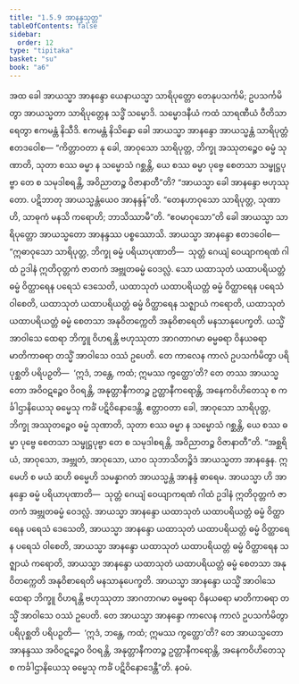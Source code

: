 ```yaml
---
title: "1.5.9 အာနန္ဒသုတ္တ"
tableOfContents: false
sidebar:
  order: 12
type: "tipitaka"
basket: "su"
book: "a6"
---
```



<DynamicBreadcrumb />

<Division number="51" book="a6">

<Paragraph number="378" book="a6">
အထ ခေါ အာယသ္မာ အာနန္ဒော ယေနာယသ္မာ သာရိပုတ္တော တေနုပသင်္ကမိ; ဥပသင်္ကမိတွာ အာယသ္မတာ သာရိပုတ္တေန သဒ္ဓိံ သမ္မောဒိ. သမ္မောဒနီယံ ကထံ သာရဏီယံ ဝီတိသာရေတွာ ဧကမန္တံ နိသီဒိ. ဧကမန္တံ နိသိန္နော ခေါ အာယသ္မာ အာနန္ဒော အာယသ္မန္တံ သာရိပုတ္တံ ဧတဒဝေါစ—
</Paragraph>

<Paragraph number="379" book="a6">
“ကိတ္တာဝတာ နု ခေါ, အာဝုသော သာရိပုတ္တ, ဘိက္ခု အဿုတဉ္စေဝ ဓမ္မံ သုဏာတိ, သုတာ စဿ ဓမ္မာ န သမ္မောသံ ဂစ္ဆန္တိ, ယေ စဿ ဓမ္မာ ပုဗ္ဗေ စေတသာ သမ္ဖုဋ္ဌပုဗ္ဗာ တေ စ သမုဒါစရန္တိ, အဝိညာတဉ္စ ဝိဇာနာတီ”တိ? “အာယသ္မာ ခေါ အာနန္ဒော ဗဟုဿုတော. ပဋိဘာတု အာယသ္မန္တံယေဝ အာနန္ဒန်”တိ. “တေနဟာဝုသော သာရိပုတ္တ, သုဏာဟိ, သာဓုကံ မနသိ ကရောဟိ; ဘာသိဿာမီ”တိ. “ဧဝမာဝုသော”တိ ခေါ အာယသ္မာ သာရိပုတ္တော အာယသ္မတော အာနန္ဒဿ ပစ္စဿောသိ. အာယသ္မာ အာနန္ဒော ဧတဒဝေါစ—
</Paragraph>

<Paragraph number="380" book="a6">
“ဣဓာဝုသော သာရိပုတ္တ, ဘိက္ခု ဓမ္မံ ပရိယာပုဏာတိ—  သုတ္တံ ဂေယျံ ဝေယျာကရဏံ ဂါထံ ဥဒါနံ ဣတိဝုတ္တကံ ဇာတကံ အဗ္ဘုတဓမ္မံ ဝေဒလ္လံ. သော ယထာသုတံ ယထာပရိယတ္တံ ဓမ္မံ ဝိတ္ထာရေန ပရေသံ ဒေသေတိ, ယထာသုတံ ယထာပရိယတ္တံ ဓမ္မံ ဝိတ္ထာရေန ပရေသံ ဝါစေတိ, ယထာသုတံ ယထာပရိယတ္တံ ဓမ္မံ ဝိတ္ထာရေန သဇ္ဈာယံ ကရောတိ, ယထာသုတံ ယထာပရိယတ္တံ ဓမ္မံ စေတသာ အနုဝိတက္ကေတိ အနုဝိစာရေတိ မနသာနုပေက္ခတိ. ယသ္မိံ အာဝါသေ ထေရာ ဘိက္ခူ ဝိဟရန္တိ ဗဟုဿုတာ အာဂတာဂမာ ဓမ္မဓရာ ဝိနယဓရာ မာတိကာဓရာ တသ္မိံ အာဝါသေ ဝဿံ ဥပေတိ. တေ ကာလေန ကာလံ ဥပသင်္ကမိတွာ ပရိပုစ္ဆတိ ပရိပဉှတိ—  ‘ဣဒံ, ဘန္တေ, ကထံ; ဣမဿ ကွတ္ထော’တိ? တေ တဿ အာယသ္မတော အဝိဝဋဉ္စေဝ ဝိဝရန္တိ, အနုတ္တာနီကတဉ္စ ဥတ္တာနီကရောန္တိ, အနေကဝိဟိတေသု စ ကင်္ခါဌာနိယေသု ဓမ္မေသု ကင်္ခံ ပဋိဝိနောဒေန္တိ. ဧတ္တာဝတာ ခေါ, အာဝုသော သာရိပုတ္တ, ဘိက္ခု အဿုတဉ္စေဝ ဓမ္မံ သုဏာတိ, သုတာ စဿ ဓမ္မာ န သမ္မောသံ ဂစ္ဆန္တိ, ယေ စဿ ဓမ္မာ ပုဗ္ဗေ စေတသာ သမ္ဖုဋ္ဌပုဗ္ဗာ တေ စ သမုဒါစရန္တိ, အဝိညာတဉ္စ ဝိဇာနာတီ”တိ.
</Paragraph>

<Paragraph number="381" book="a6">
“အစ္ဆရိယံ, အာဝုသော, အဗ္ဘုတံ, အာဝုသော, ယာဝ သုဘာသိတဉ္စိဒံ အာယသ္မတာ အာနန္ဒေန. ဣမေဟိ စ မယံ ဆဟိ ဓမ္မေဟိ သမန္နာဂတံ အာယသ္မန္တံ အာနန္ဒံ ဓာရေမ. အာယသ္မာ ဟိ အာနန္ဒော ဓမ္မံ ပရိယာပုဏာတိ—  သုတ္တံ ဂေယျံ ဝေယျာကရဏံ ဂါထံ ဥဒါနံ ဣတိဝုတ္တကံ ဇာတကံ အဗ္ဘုတဓမ္မံ ဝေဒလ္လံ. အာယသ္မာ အာနန္ဒော ယထာသုတံ ယထာပရိယတ္တံ ဓမ္မံ ဝိတ္ထာရေန ပရေသံ ဒေသေတိ, အာယသ္မာ အာနန္ဒော ယထာသုတံ ယထာပရိယတ္တံ ဓမ္မံ ဝိတ္ထာရေန ပရေသံ ဝါစေတိ, အာယသ္မာ အာနန္ဒော ယထာသုတံ ယထာပရိယတ္တံ ဓမ္မံ ဝိတ္ထာရေန သဇ္ဈာယံ ကရောတိ, အာယသ္မာ အာနန္ဒော ယထာသုတံ ယထာပရိယတ္တံ ဓမ္မံ စေတသာ အနုဝိတက္ကေတိ အနုဝိစာရေတိ မနသာနုပေက္ခတိ. အာယသ္မာ အာနန္ဒော ယသ္မိံ အာဝါသေ ထေရာ ဘိက္ခူ ဝိဟရန္တိ ဗဟုဿုတာ အာဂတာဂမာ ဓမ္မဓရာ ဝိနယဓရာ မာတိကာဓရာ တသ္မိံ အာဝါသေ ဝဿံ ဥပေတိ. တေ အာယသ္မာ အာနန္ဒော ကာလေန ကာလံ ဥပသင်္ကမိတွာ ပရိပုစ္ဆတိ ပရိပဉှတိ—  ‘ဣဒံ, ဘန္တေ, ကထံ; ဣမဿ ကွတ္ထော’တိ? တေ အာယသ္မတော အာနန္ဒဿ အဝိဝဋဉ္စေဝ ဝိဝရန္တိ, အနုတ္တာနီကတဉ္စ ဥတ္တာနီကရောန္တိ, အနေကဝိဟိတေသု စ ကင်္ခါဌာနိယေသု ဓမ္မေသု ကင်္ခံ ပဋိဝိနောဒေန္တီ”တိ.

</Paragraph>
</Division>

<Paragraph number="382" type="center" book="a6">
နဝမံ.
</Paragraph>